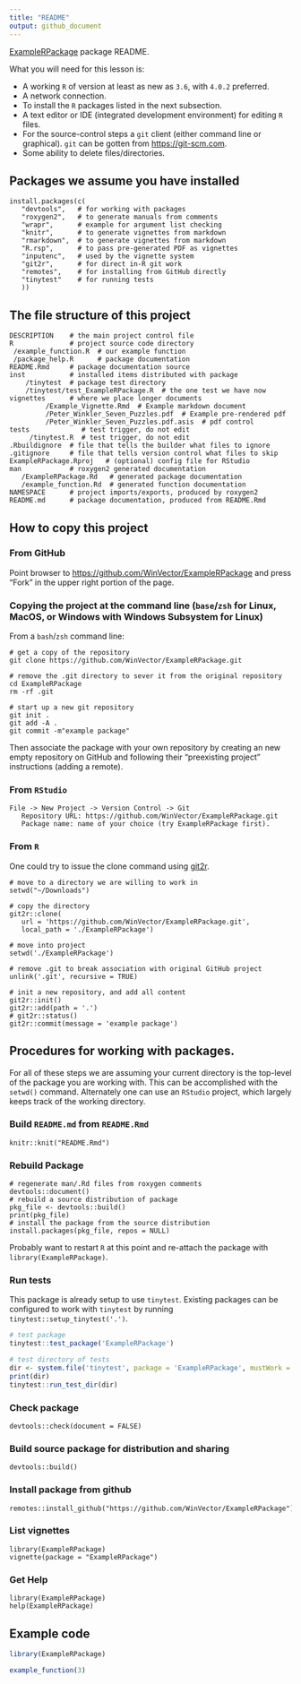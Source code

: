 ```yaml
---
title: "README"
output: github_document
---
```


<!-- README.md is generated from README.Rmd. Please edit the .Rmd file, not the .md file. -->

[ExampleRPackage](https://github.com/WinVector/ExampleRPackage) package README.

What you will need for this lesson is:

 * A working `R` of version at least as new as `3.6`, with `4.0.2` preferred.
 * A network connection.
 * To install the `R` packages listed in the next subsection.
 * A text editor or IDE (integrated development environment) for editing `R` files.
 * For the source-control steps a `git` client (either command line or graphical). `git` can be gotten from [https://git-scm.com](https://git-scm.com).
 * Some ability to delete files/directories.
 


## Packages we assume you have installed

```
install.packages(c(
   "devtools",   # for working with packages
   "roxygen2",   # to generate manuals from comments
   "wrapr",      # example for argument list checking
   "knitr",      # to generate vignettes from markdown
   "rmarkdown",  # to generate vignettes from markdown
   "R.rsp",      # to pass pre-generated PDF as vignettes
   "inputenc",   # used by the vignette system
   "git2r",      # for direct in-R git work
   "remotes",    # for installing from GitHub directly
   "tinytest"    # for running tests
   ))
```

## The file structure of this project

```
DESCRIPTION    # the main project control file
R              # project source code directory
 /example_function.R  # our example function
 /package_help.R      # package documentation
README.Rmd     # package documentation source
inst           # installed items distributed with package
    /tinytest  # package test directory
    /tinytest/test_ExampleRPackage.R  # the one test we have now
vignettes      # where we place longer documents
         /Example_Vignette.Rmd  # Example markdown document
         /Peter_Winkler_Seven_Puzzles.pdf  # Example pre-rendered pdf
         /Peter_Winkler_Seven_Puzzles.pdf.asis  # pdf control
tests             # test trigger, do not edit
     /tinytest.R  # test trigger, do not edit
.Rbuildignore  # file that tells the builder what files to ignore
.gitignore     # file that tells version control what files to skip
ExampleRPackage.Rproj   # (optional) config file for RStudio
man            # roxygen2 generated documentation
   /ExampleRPackage.Rd   # generated package documentation
   /example_function.Rd  # generated function documentation
NAMESPACE      # project imports/exports, produced by roxygen2
README.md      # package documentation, produced from README.Rmd
```

## How to copy this project


### From GitHub

Point browser to [https://github.com/WinVector/ExampleRPackage](https://github.com/WinVector/ExampleRPackage) and press "Fork" in the upper right portion of the page.

### Copying the project at the command line (`base`/`zsh` for Linux, MacOS, or Windows with Windows Subsystem for Linux)

From a `bash`/`zsh` command line:

```
# get a copy of the repository
git clone https://github.com/WinVector/ExampleRPackage.git

# remove the .git directory to sever it from the original repository
cd ExampleRPackage
rm -rf .git

# start up a new git repository
git init .
git add -A .
git commit -m"example package"
```

Then associate the package with your own repository by creating an new empty repository on GitHub and following their "preexisting project" instructions (adding a remote).

### From `RStudio`

```
File -> New Project -> Version Control -> Git
   Repository URL: https://github.com/WinVector/ExampleRPackage.git
   Package name: name of your choice (try ExampleRPackage first).
```


### From `R`

One could try to issue the clone command using [git2r](https://CRAN.R-project.org/package=git2r).

```
# move to a directory we are willing to work in
setwd("~/Downloads")

# copy the directory
git2r::clone(
   url = 'https://github.com/WinVector/ExampleRPackage.git',
   local_path = './ExampleRPackage')
   
# move into project
setwd('./ExampleRPackage')

# remove .git to break association with original GitHub project
unlink('.git', recursive = TRUE)

# init a new repository, and add all content
git2r::init()
git2r::add(path = '.')
# git2r::status()
git2r::commit(message = 'example package')
```


## Procedures for working with packages.


For all of these steps we are assuming your current directory is the top-level of the package you
are working with. This can be accomplished with the `setwd()` command. Alternately one can use an `RStudio`
project, which largely keeps track of the working directory.


### Build `README.md` from `README.Rmd`

```
knitr::knit("README.Rmd")
```

### Rebuild Package

```
# regenerate man/.Rd files from roxygen comments
devtools::document()
# rebuild a source distribution of package
pkg_file <- devtools::build()
print(pkg_file)
# install the package from the source distribution
install.packages(pkg_file, repos = NULL)
```

Probably want to restart `R` at this point and re-attach the package with `library(ExampleRPackage)`.

### Run tests

This package is already setup to use `tinytest`. Existing packages can be configured to work with `tinytest` by running `tinytest::setup_tinytest('.')`.

```r
# test package
tinytest::test_package('ExampleRPackage')
```

```r
# test directory of tests
dir <- system.file('tinytest', package = 'ExampleRPackage', mustWork = TRUE)
print(dir)
tinytest::run_test_dir(dir)
```


### Check package

```
devtools::check(document = FALSE)
```


### Build source package for distribution and sharing

```
devtools::build()
```

### Install package from github

```
remotes::install_github("https://github.com/WinVector/ExampleRPackage")
```

### List vignettes

```
library(ExampleRPackage)
vignette(package = "ExampleRPackage")
```

### Get Help

```
library(ExampleRPackage)
help(ExampleRPackage)
```

## Example code


```r
library(ExampleRPackage)

example_function(3)
```


